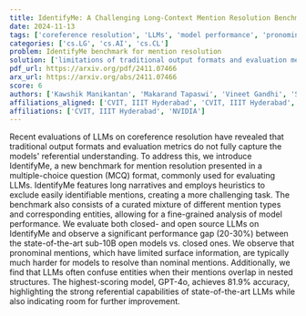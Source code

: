 ```yaml
---
title: IdentifyMe: A Challenging Long-Context Mention Resolution Benchmark
date: 2024-11-13
tags: ['coreference resolution', 'LLMs', 'model performance', 'pronominal mentions', 'nominal mentions', 'multiple-choice question format', 'nested structures', 'long narratives', 'mention resolution', 'evaluation metrics']
categories: ['cs.LG', 'cs.AI', 'cs.CL']
problem: IdentifyMe benchmark for mention resolution
solution: ['limitations of traditional output formats and evaluation metrics in capturing referential understanding']
pdf_url: https://arxiv.org/pdf/2411.07466
arx_url: https://arxiv.org/abs/2411.07466
score: 6
authors: ['Kawshik Manikantan', 'Makarand Tapaswi', 'Vineet Gandhi', 'Shubham Toshniwal']
affiliations_aligned: ['CVIT, IIIT Hyderabad', 'CVIT, IIIT Hyderabad', 'CVIT, IIIT Hyderabad', 'NVIDIA']
affiliations: ['CVIT, IIIT Hyderabad', 'NVIDIA']
---
```



Recent evaluations of LLMs on coreference resolution have revealed that traditional output formats and evaluation metrics do not fully capture the models' referential understanding. To address this, we introduce IdentifyMe, a new benchmark for mention resolution presented in a multiple-choice question (MCQ) format, commonly used for evaluating LLMs. IdentifyMe features long narratives and employs heuristics to exclude easily identifiable mentions, creating a more challenging task. The benchmark also consists of a curated mixture of different mention types and corresponding entities, allowing for a fine-grained analysis of model performance. We evaluate both closed- and open source LLMs on IdentifyMe and observe a significant performance gap (20-30%) between the state-of-the-art sub-10B open models vs. closed ones. We observe that pronominal mentions, which have limited surface information, are typically much harder for models to resolve than nominal mentions. Additionally, we find that LLMs often confuse entities when their mentions overlap in nested structures. The highest-scoring model, GPT-4o, achieves 81.9% accuracy, highlighting the strong referential capabilities of state-of-the-art LLMs while also indicating room for further improvement.